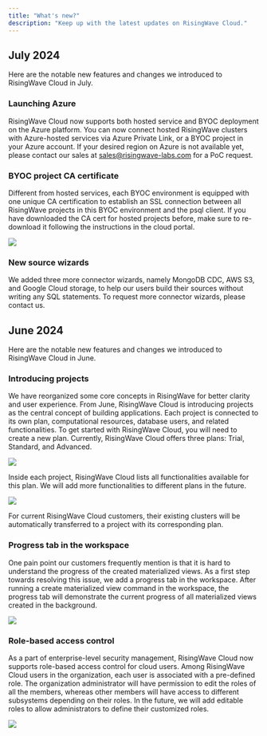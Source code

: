 ```yaml
---
title: "What's new?"
description: "Keep up with the latest updates on RisingWave Cloud."
---
```


## July 2024

Here are the notable new features and changes we introduced to RisingWave Cloud in July.

### Launching Azure

RisingWave Cloud now supports both hosted service and BYOC deployment on the Azure platform. You can now connect hosted RisingWave clusters with Azure-hosted services via Azure Private Link, or a BYOC project in your Azure account. If your desired region on Azure is not available yet, please contact our sales at [sales@risingwave-labs.com](mailto:sales@risingwave-labs.com) for a PoC request.

### BYOC project CA certificate

Different from hosted services, each BYOC environment is equipped with one unique CA certification to establish an SSL connection between all RisingWave projects in this BYOC environment and the psql client. If you have downloaded the CA cert for hosted projects before, make sure to re-download it following the instructions in the cloud portal.
<Frame>
  <img src="/images/current/intro/architecture_20240908.png"/>
</Frame>

### New source wizards

We added three more connector wizards, namely MongoDB CDC, AWS S3, and Google Cloud storage, to help our users build their sources without writing any SQL statements. To request more connector wizards, please contact us.

## June 2024

Here are the notable new features and changes we introduced to RisingWave Cloud in June.

### Introducing projects

We have reorganized some core concepts in RisingWave for better clarity and user experience. From June, RisingWave Cloud is introducing projects as the central concept of building applications. Each project is connected to its own plan, computational resources, database users, and related functionalities. To get started with RisingWave Cloud, you will need to create a new plan. Currently, RisingWave Cloud offers three plans: Trial, Standard, and Advanced.
<Frame>
  <img src="/images/cloud/whats-new/june-dashboard.png"/>
</Frame>

Inside each project, RisingWave Cloud lists all functionalities available for this plan. We will add more functionalities to different plans in the future.
<Frame>
  <img src="/images/cloud/whats-new/june-projects.png"/>
</Frame>

For current RisingWave Cloud customers, their existing clusters will be automatically transferred to a project with its corresponding plan.

### Progress tab in the workspace

One pain point our customers frequently mention is that it is hard to understand the progress of the created materialized views. As a first step towards resolving this issue, we add a progress tab in the workspace. After running a create materialized view command in the workspace, the progress tab will demonstrate the current progress of all materialized views created in the background.
<Frame>
  <img src="/images/cloud/whats-new/june-workspace.png"/>
</Frame>

### Role-based access control

As a part of enterprise-level security management, RisingWave Cloud now supports role-based access control for cloud users. Among RisingWave Cloud users in the organization, each user is associated with a pre-defined role. The organization administrator will have permission to edit the roles of all the members, whereas other members will have access to different subsystems depending on their roles. In the future, we will add editable roles to allow administrators to define their customized roles.
<Frame>
  <img src="/images/cloud/whats-new/june-roles.png"/>
</Frame>
